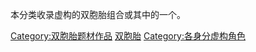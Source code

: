 本分类收录虚构的双胞胎组合或其中的一个。
[[Category:双胞胎题材作品|Category:双胞胎题材作品]]
[[Category:虚构二人组|双胞胎]]
[[Category:各身分虚构角色|Category:各身分虚构角色]]
